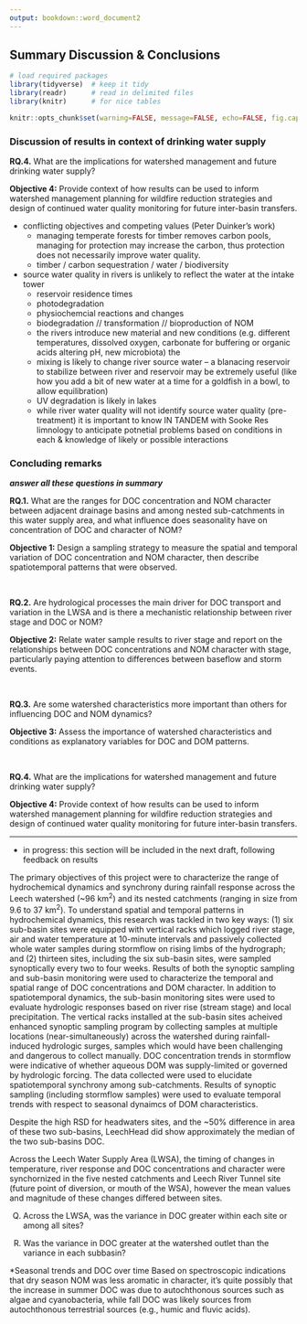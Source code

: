 ```yaml
---
output: bookdown::word_document2
---
```


## Summary Discussion & Conclusions

```r

# load required packages
library(tidyverse)  # keep it tidy
library(readr)      # read in delimited files
library(knitr)      # for nice tables

knitr::opts_chunk$set(warning=FALSE, message=FALSE, echo=FALSE, fig.cap=TRUE)

```

### Discussion of results in context of drinking water supply

__RQ.4.__   What are the implications for watershed management and future drinking water supply?

__Objective 4:__   Provide context of how results can be used to inform watershed management planning for wildfire reduction strategies and design of continued water quality monitoring for future inter-basin transfers.



* conflicting objectives and competing values (Peter Duinker's work)
  * managing temperate forests for timber removes carbon pools, managing for protection may increase the carbon, thus protection does not necessarily improve water quality. 
  * timber / carbon sequestration / water / biodiversity
  
* source water quality in rivers is unlikely to reflect the water at the intake tower
  * reservoir residence times
  * photodegradation
  * physiochemcial reactions and changes
  * biodegradation // transformation // bioproduction of NOM
  * the rivers introduce new material and new conditions (e.g. different temperatures, dissolved oxygen, carbonate for buffering or organic acids altering pH, new microbiota) the 
  * mixing is likely to change river source water -- a blanacing reservoir to stabilize between river and reservoir may be extremely useful (like how you add a bit of new water at a time for a goldfish in a bowl, to allow equilibration)
  * UV degradation is likely in lakes
  * while river water quality will not identify source water quality (pre-treatment) it is important to know IN TANDEM with Sooke Res limnology to anticipate potnetial problems based on conditions in each & knowledge of likely or possible interactions
  
###	Concluding remarks

___answer all these questions in summary___

__RQ.1.__   What are the ranges for DOC concentration and NOM character between adjacent drainage basins and among nested sub-catchments in this water supply area, and what influence does seasonality have on concentration of DOC and character of NOM?

__Objective 1:__   Design a sampling strategy to measure the spatial and temporal variation of DOC concentration and NOM character, then describe spatiotemporal patterns that were observed.

\  

__RQ.2.__   Are hydrological processes the main driver for DOC transport and variation in the LWSA and is there a mechanistic relationship between river stage and DOC or NOM?

__Objective 2:__   Relate water sample results to river stage and report on the relationships between DOC concentrations and NOM character with stage, particularly paying attention to differences between baseflow and storm events.

\  

__RQ.3.__   Are some watershed characteristics more important than others for influencing DOC and NOM dynamics?

__Objective 3:__   Assess the importance of watershed characteristics and conditions as explanatory variables for DOC and DOM patterns.

\  

__RQ.4.__   What are the implications for watershed management and future drinking water supply?

__Objective 4:__   Provide context of how results can be used to inform watershed management planning for wildfire reduction strategies and design of continued water quality monitoring for future inter-basin transfers.

*******************



* in progress: this section will be included in the next draft, following feedback on results

The primary objectives of this project were to characterize the range of hydrochemical dynamics and synchrony during rainfall response across the Leech watershed (~96 km^2^) and its nested catchments (ranging in size from 9.6 to 37 km^2^). To understand spatial and temporal patterns in hydrochemical dynamics, this research was tackled in two key ways: (1) six sub-basin sites were equipped with vertical racks which logged river stage, air and water temperature at 10-minute intervals and passively collected whole water samples during stormflow on rising limbs of the hydrograph;  and  (2) thirteen sites, including the six sub-basin sites, were sampled synoptically every two to four weeks. Results of both the synoptic sampling and sub-basin monitoring were used to characterize the temporal and spatial range of DOC concentrations and DOM character. In addition to spatiotemporal dynamics, the sub-basin monitoring sites were used to evaluate hydrologic responses based on  river rise (stream stage) and local precipitation. The vertical racks installed at the sub-basin sites acheived enhanced synoptic sampling program by collecting samples at multiple locations (near-simultaneously) across the watershed during rainfall-induced hydrologic surges, samples which would have been challenging and dangerous to collect manually. DOC concentration trends in stormflow were indicative of whether aqueous DOM was supply-limited or governed by hydrologic forcing. The data collected were used to elucidate spatiotemporal synchrony among sub-catchments. Results of synoptic sampling (including stormflow samples) were used to evaluate temporal trends with respect to seasonal dynaimcs of DOM characteristics. 


Despite the high RSD for headwaters sites, and the ~50% difference in area of these two sub-basins, LeechHead did show approximately the median of the two sub-basins DOC.


Across the Leech Water Supply Area (LWSA), the timing of changes in temperature, river response and DOC concentrations and character were synchornized in the five nested catchments and Leech River Tunnel site (future point of diversion, or mouth of the WSA), however the mean values and magnitude of these changes differed between sites. 


Q) Across the LWSA, was the variance in DOC greater within each site or among all sites?

Q) Was the variance in DOC greater at the watershed outlet than the variance in each subbasin?  

*Seasonal trends and DOC over time
Based on spectroscopic indications that dry season NOM was less aromatic in character, it's quite possibly that the increase in summer DOC was due to autochthonous sources such as algae and cyanobacteria, while fall DOC was likely sources from autochthonous terrestrial sources (e.g., humic and fluvic acids).

